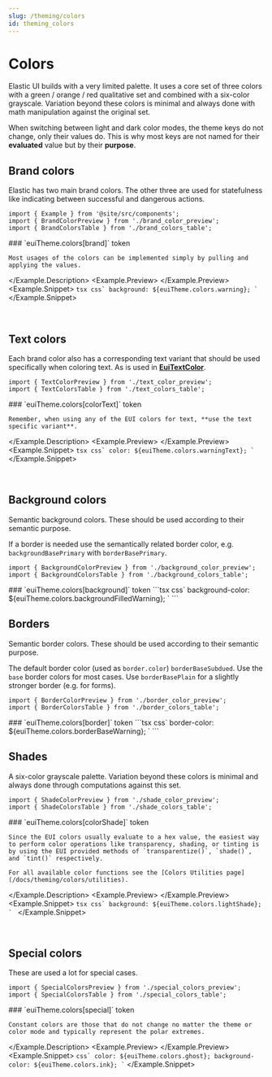 ```yaml
---
slug: /theming/colors
id: theming_colors
---
```


# Colors

Elastic UI builds with a very limited palette. It uses a core set of three colors with a green / orange / red qualitative set and combined with a six-color grayscale. Variation beyond these colors is minimal and always done with math manipulation against the original set.

When switching between light and dark color modes, the theme keys do not change, only their values do. This is why most keys are not named for their **evaluated** value but by their **purpose**.

## Brand colors

Elastic has two main brand colors. The other three are used for statefulness like indicating between successful and dangerous actions.

```mdx-code-block
import { Example } from '@site/src/components';
import { BrandColorPreview } from './brand_color_preview';
import { BrandColorsTable } from './brand_colors_table';
```

<Example>
  <Example.Description>
    ### `euiTheme.colors[brand]` <Badge color="hollow">token</Badge>

    Most usages of the colors can be implemented simply by pulling and applying the values.
  </Example.Description>
  <Example.Preview>
    <BrandColorPreview />
  </Example.Preview>
  <Example.Snippet>
    ```tsx
    css`
      background: ${euiTheme.colors.warning};
    `
    ```
  </Example.Snippet>
</Example>

<br />

<BrandColorsTable />

## Text colors

Each brand color also has a corresponding text variant that should be used specifically when coloring text. As is used in [**EuiTextColor**](/docs/display/text#coloring-text).

```mdx-code-block
import { TextColorPreview } from './text_color_preview';
import { TextColorsTable } from './text_colors_table';
```

<Example>
  <Example.Description>
    ### `euiTheme.colors[colorText]` <Badge color="hollow">token</Badge>

    Remember, when using any of the EUI colors for text, **use the text specific variant**.
  </Example.Description>
  <Example.Preview>
    <TextColorPreview />
  </Example.Preview>
  <Example.Snippet>
    ```tsx
    css`
      color: ${euiTheme.colors.warningText};
    `
    ```
  </Example.Snippet>
</Example>

<br />

<TextColorsTable />

## Background colors

Semantic background colors. These should be used according to their semantic purpose.

If a border is needed use the semantically related border color, e.g. `backgroundBasePrimary` with `borderBasePrimary`.

```mdx-code-block
import { BackgroundColorPreview } from './background_color_preview';
import { BackgroundColorsTable } from './background_colors_table';
```

<Example>
  <Example.Description>
    ### `euiTheme.colors[background]` <Badge color="hollow">token</Badge>
  </Example.Description>
  <Example.Preview>
    <BackgroundColorPreview />
  </Example.Preview>
  <Example.Snippet>
    ```tsx
    css`
      background-color: ${euiTheme.colors.backgroundFilledWarning};
    `
    ```
  </Example.Snippet>
</Example>

<br />

<BackgroundColorsTable />

## Borders

Semantic border colors. These should be used according to their semantic purpose.

The default border color (used as `border.color`) `borderBaseSubdued`.
Use the `base` border colors for most cases. Use `borderBasePlain` for a slightly stronger border (e.g. for forms).

```mdx-code-block
import { BorderColorPreview } from './border_color_preview';
import { BorderColorsTable } from './border_colors_table';
```

<Example>
  <Example.Description>
    ### `euiTheme.colors[border]` <Badge color="hollow">token</Badge>
  </Example.Description>
  <Example.Preview>
    <BorderColorPreview />
  </Example.Preview>
  <Example.Snippet>
    ```tsx
    css`
      border-color: ${euiTheme.colors.borderBaseWarning};
    `
    ```
  </Example.Snippet>
</Example>

<br />

<BorderColorsTable />

## Shades

A six-color grayscale palette. Variation beyond these colors is minimal and always done through computations against this set.

```mdx-code-block
import { ShadeColorPreview } from './shade_color_preview';
import { ShadeColorsTable } from './shade_colors_table';
```

<Example>
  <Example.Description>
    ### `euiTheme.colors[colorShade]` <Badge color="hollow">token</Badge>

    Since the EUI colors usually evaluate to a hex value, the easiest way to perform color operations like transparency, shading, or tinting is by using the EUI provided methods of `transparentize()`, `shade()`, and `tint()` respectively.

    For all available color functions see the [Colors Utilities page](/docs/theming/colors/utilities).
  </Example.Description>
  <Example.Preview>
    <ShadeColorPreview />
  </Example.Preview>
  <Example.Snippet>
    ```tsx
    css`
      background: ${euiTheme.colors.lightShade};
    `
    ```
  </Example.Snippet>
</Example>

<br />

<ShadeColorsTable />

## Special colors

These are used a lot for special cases.

```mdx-code-block
import { SpecialColorsPreview } from './special_colors_preview';
import { SpecialColorsTable } from './special_colors_table';
```

<Example>
  <Example.Description>
    ### `euiTheme.colors[special]` <Badge color="hollow">token</Badge>

    Constant colors are those that do not change no matter the theme or color mode and typically represent the polar extremes.
  </Example.Description>
  <Example.Preview>
    <SpecialColorsPreview />
  </Example.Preview>
  <Example.Snippet>
    ```
    css`
      color: ${euiTheme.colors.ghost};
      background-color: ${euiTheme.colors.ink};
    `
    ```
  </Example.Snippet>
</Example>

<br />

<SpecialColorsTable />
